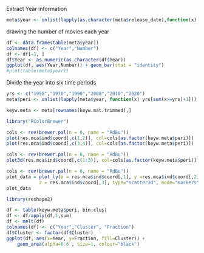 Extract Year information
```{r}
meta$year <- unlist(lapply(as.character(meta$release_date),function(x) if(grepl("-", x)){substr(x, 1,4)}else{substr(x, nchar(x)-3, nchar(x))}))
```

drawing the number of movies each year
```{r fig.height=2, fig.width=10}
df <- data.frame(table(meta$year))
colnames(df) <- c("Year","Number")
df <- df[-1, ]
df$Year <- as.numeric(as.character(df$Year))
ggplot(df, aes(Year,Number)) + geom_bar(stat = "identity")
#plot(table(meta$year))
```

Divide the year into six time periods
```{r}
yrs <- c("1950","1970","1990","2000","2010","2020")
meta$peri <- unlist(lapply(meta$year, function(x) yrs[sum(x>=yrs)+1]))
```

```{r}
keyw.meta <- meta[rownames(keyw.mat.trimmed),]
```

```{r}
library("RColorBrewer")
```


```{r fig.height=6, fig.width=6}
cols <- rev(brewer.pal(n = 6, name = "RdBu"))
plot(res.mca$ind$coord[,c(1,2)], col=cols[as.factor(keyw.meta$peri)])
plot(res.mca$ind$coord[,c(3,4)], col=cols[as.factor(keyw.meta$peri)])
```

```{r}
cols <- rev(brewer.pal(n = 6, name = "RdBu"))
plot3d(res.mca$ind$coord[,c(1:3)], col=cols[as.factor(keyw.meta$peri)])
```


```{r fig.width=5, fig.height=6}
cols <- rev(brewer.pal(n = 6, name = "RdBu"))
plot_data = plot_ly(x = res.mca$ind$coord[,1], y =res.mca$ind$coord[,2], 
            z = res.mca$ind$coord[,3], type="scatter3d", mode="markers", size = 1, color=as.factor(keyw.meta$peri), colors = cols)
plot_data
```

```{r}
library(reshape2)
```


```{r}
df <- table(keyw.meta$peri, bin.clus)
df <- df/apply(df,1,sum)
df <- melt(df)
colnames(df) <- c("Year","Cluster", "Fraction")
df$Cluster <- factor(df$Cluster)
ggplot(df, aes(x=Year, y=Fraction, fill=Cluster)) + 
    geom_area(alpha=0.6 , size=1, colour="black")
```

